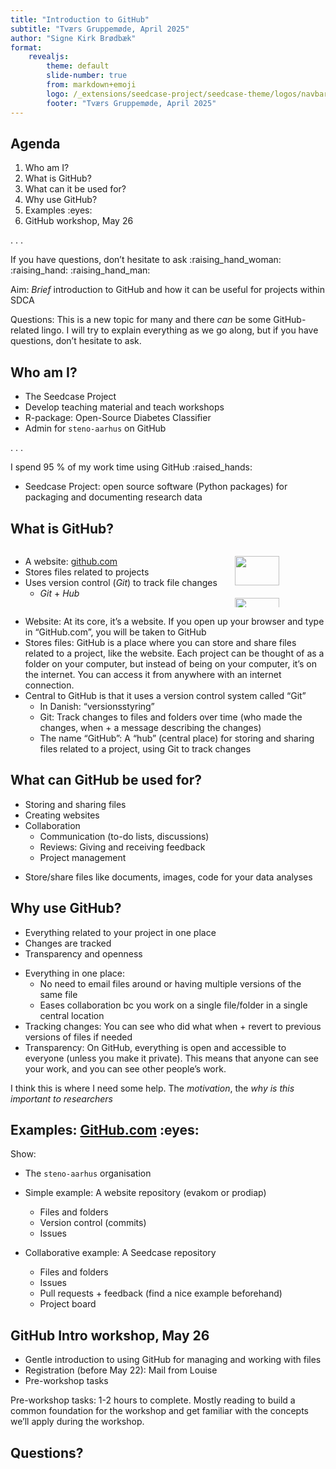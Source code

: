 ```yaml
---
title: "Introduction to GitHub"
subtitle: "Tværs Gruppemøde, April 2025"
author: "Signe Kirk Brødbæk"
format: 
    revealjs:
        theme: default
        slide-number: true
        from: markdown+emoji
        logo: /_extensions/seedcase-project/seedcase-theme/logos/navbar-logo-seedcase-project.svg
        footer: "Tværs Gruppemøde, April 2025"
---
```


## Agenda

1.  Who am I?
2.  What is GitHub?
3.  What can it be used for?
4.  Why use GitHub?
5.  Examples :eyes:
6.  GitHub workshop, May 26

. . .

If you have questions, don't hesitate to ask :raising_hand_woman:
:raising_hand: :raising_hand_man:

::: notes
Aim: *Brief* introduction to GitHub and how it can be useful for
projects within SDCA

Questions: This is a new topic for many and there *can* be some
GitHub-related lingo. I will try to explain everything as we go along,
but if you have questions, don't hesitate to ask.
:::

## Who am I?

-   The Seedcase Project
-   Develop teaching material and teach workshops
-   R-package: Open-Source Diabetes Classifier
-   Admin for `steno-aarhus` on GitHub

. . .

I spend 95 % of my work time using GitHub :raised_hands:

::: notes
-   Seedcase Project: open source software (Python packages) for
    packaging and documenting research data
:::

## What is GitHub?

::::: columns
::: {.column width="70%"}
-   A website: [github.com](https://github.com)
-   Stores files related to projects
-   Uses version control (*Git*) to track file changes
    -   *Git* + *Hub*
:::

::: {.column width="30%"}
![](/posts/github-intro-tvaers-2025/logo-github.svg){width="70%"}
![](/posts/github-intro-tvaers-2025/logo-text-github.svg){width="70%"}
:::
:::::

::: notes
-   Website: At its core, it's a website. If you open up your browser
    and type in "GitHub.com", you will be taken to GitHub
-   Stores files: GitHub is a place where you can store and share files
    related to a project, like the website. Each project can be thought
    of as a folder on your computer, but instead of being on your
    computer, it's on the internet. You can access it from anywhere with
    an internet connection.
-   Central to GitHub is that it uses a version control system called
    "Git"
    -   In Danish: "versionsstyring"
    -   Git: Track changes to files and folders over time (who made the
        changes, when + a message describing the changes)
    -   The name "GitHub": A "hub" (central place) for storing and
        sharing files related to a project, using Git to track changes
:::

## What can GitHub be used for?

-   Storing and sharing files
-   Creating websites
-   Collaboration
    -   Communication (to-do lists, discussions)
    -   Reviews: Giving and receiving feedback
    -   Project management

::: notes
-   Store/share files like documents, images, code for your data
    analyses
:::

## Why use GitHub?

-   Everything related to your project in one place
-   Changes are tracked
-   Transparency and openness

::: notes
-   Everything in one place:
    -   No need to email files around or having multiple versions of the
        same file
    -   Eases collaboration bc you work on a single file/folder in a
        single central location
-   Tracking changes: You can see who did what when + revert to previous
    versions of files if needed
-   Transparency: On GitHub, everything is open and accessible to
    everyone (unless you make it private). This means that anyone can
    see your work, and you can see other people's work.

I think this is where I need some help. The *motivation*, the *why is
this important to researchers*
:::

## Examples: [GitHub.com](https://github.com) :eyes:

::: notes
Show:

-   The `steno-aarhus` organisation

-   Simple example: A website repository (evakom or prodiap)

    -   Files and folders
    -   Version control (commits)
    -   Issues

-   Collaborative example: A Seedcase repository

    -   Files and folders
    -   Issues
    -   Pull requests + feedback (find a nice example beforehand)
    -   Project board
:::

## GitHub Intro workshop, May 26

-   Gentle introduction to using GitHub for managing and working with
    files
-   Registration (before May 22): Mail from Louise
-   Pre-workshop tasks

::: notes
Pre-workshop tasks: 1-2 hours to complete. Mostly reading to build a
common foundation for the workshop and get familiar with the concepts
we'll apply during the workshop.
:::

## Questions?
